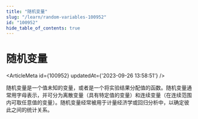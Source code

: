 ```yaml
---
title: "随机变量"
slug: "/learn/random-variables-100952"
id: "100952"
hide_table_of_contents: true
---
```



# 随机变量

<ArticleMeta id={100952} updatedAt={'2023-09-26 13:58:51'} />
<div className='border-solid border-b border-t-0 my-4 border-[var(--ifm-color-gray-300)]' />

随机变量是一个值未知的变量，或者是一个将实验结果分配值的函数。随机变量通常用字母表示，并可分为离散变量（具有特定值的变量）和连续变量（在连续范围内可取任意值的变量）。随机变量经常被用于计量经济学或回归分析中，以确定彼此之间的统计关系。
